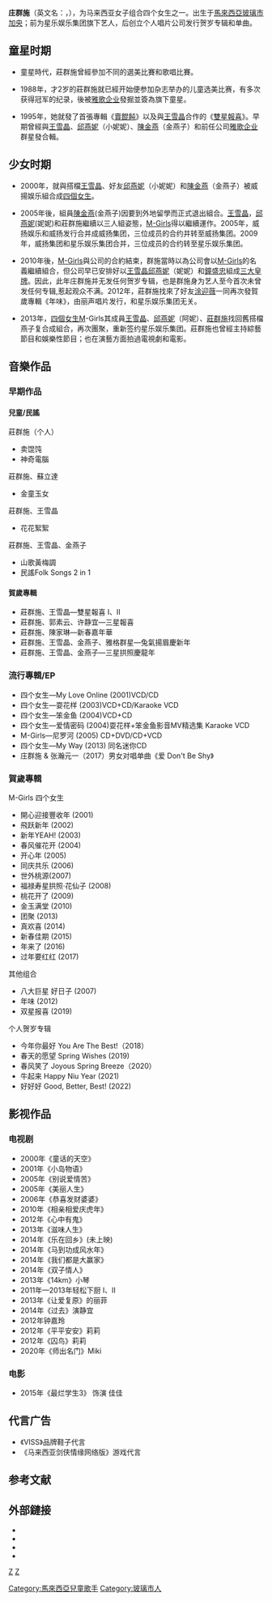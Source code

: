 {{blpsources|time=2019-09-08T18:35:29+00:00}}
{{藝人
| 姓名 = 莊群施<br>Queenzy Cheng
| 图像 = Queenzy Cheng.jpg
| 图片简介 = 
| 类型 = 女藝人
| 本名 = 莊群施
| 英文名 = Queenzy Cheng Koon Si
| 羅馬拼音 = Zhuang Qun Shi
| 綽號 = 阿施、老莊
| 国籍 = {{MAS}}
| 籍贯 = 福建
| 民族 = [[華族|華族]]
| 出生日期 = {{birth_date_and_age|1986|2|26}}
| 出生地点 = {{MAL}}[[玻璃市|玻璃市]] [[加央|加央]]
| 音樂類型 = [[流行|流行]]、[[賀歲|賀歲]]
| 职业 = [[演员|演员]]、[[歌手|歌手]]、[[主持人|主持人]]、[[作詞人|作詞人]]
| 语言 = [[華語|華語]]、[[英語|英語]]、[[馬來語|馬來語]]、[[粵語|粵語]]、[[閩南語|閩南語]]
| 出道日期 = 1995年
| 活躍年代 = 1995年至今
| 唱片公司 = 雅歌企业（1995——2000，已倒闭但歌曲版权依然被其他唱片公司来发行）<br>威扬娱乐（2000——2005，星乐娱乐集团前身）<br>威扬发行（2005，星乐娱乐集团前身兼威扬娱乐合并的公司）<br>威扬集团（2005——2008，星乐娱乐集团前身）<br>星乐娱乐集团（2009——2010；2013——2016）<br>丽声唱片（2012）<br>MG娱乐集团（2016——2017）<br>Qhinetic Ventures（2017——至今）
| 相关团体 = [[四個女生|四個女生]]（M-Girls）• [[八大巨星|八大巨星]]
| 網站 = {{official|http://www.queenzycheng.com/}}
}}

'''庄群施'''（英文名：{{lang|en|Queenzy Cheng}}，{{Bd|1986年|2月26日|catIdx=Z||}}），为马来西亚女子组合四个女生之一。出生于[[馬來西亞|馬來西亞]][[玻璃市|玻璃市]][[加央|加央]]；前为星乐娱乐集团旗下艺人，后创立个人唱片公司发行贺岁专辑和单曲。

==童星时期==
*童星時代，莊群施曾經參加不同的選美比賽和歌唱比賽。

*1988年，才2岁的莊群施就已經开始便参加杂志举办的儿童选美比赛，有多次获得冠军的纪录，後被[[雅歌企业|雅歌企业]]發掘並簽為旗下童星。

*1995年，她就發了首張專輯《[[賣餛飩_(专辑)|賣餛飩]]》以及與[[王雪晶|王雪晶]]合作的《[[雙星報喜|雙星報喜]]》。早期曾經與[[王雪晶|王雪晶]]、[[邱燕妮|邱燕妮]]（小妮妮）、[[陳金燕|陳金燕]]（金燕子）和前任公司[[雅歌企业|雅歌企业]]群星發合輯{{r|chinapress}}。

==少女时期==
*2000年，就與搭檔[[王雪晶|王雪晶]]、好友[[邱燕妮|邱燕妮]]（小妮妮）和[[陳金燕|陳金燕]]（金燕子）被威揚娱乐組合成[[四個女生|四個女生]]。

*2005年後，組員[[陳金燕|陳金燕]](金燕子)因要到外地留學而正式退出組合。[[王雪晶|王雪晶]]，[[邱燕妮|邱燕妮]](妮妮)和莊群施繼續以三人組姿態，[[四個女生|M-Girls]]得以繼續運作。2005年，威扬娱乐和威扬发行合并成威扬集团，三位成员的合约并转至威扬集团。2009年，威扬集团和星乐娱乐集团合并，三位成员的合约转至星乐娱乐集团。

*2010年後，[[四個女生|M-Girls]]與公司的合約結束，群施當時以為公司會以[[四個女生|M-Girls]]的名義繼續組合，但公司早已安排好以[[王雪晶|王雪晶]][[邱燕妮|邱燕妮]]（妮妮）和[[鐘盛忠|鐘盛忠]]組成[[三大皇牌|三大皇牌]]。因此，此年庄群施并无发任何贺岁专辑，也是群施身为艺人至今首次未曾发任何专辑,惹起观众不满{{来源请求}}。2012年，莊群施找來了好友[[涂迎薇|涂迎薇]]一同再次發賀歲專輯《年味》，由丽声唱片发行，和星乐娱乐集团无关。

*2013年，[[四個女生|四個女生]]M-Girls其成員[[王雪晶|王雪晶]]、[[邱燕妮|邱燕妮]]（阿妮）、[[莊群施|莊群施]]找回舊搭檔燕子复合成組合，再次團聚，重新签约星乐娱乐集团。莊群施也曾經主持綜藝節目和娛樂性節目；也在演藝方面拍過電視劇和電影。

==音樂作品==
===早期作品===
====兒童/民謠====
;莊群施（个人）
*卖馄饨
*神奇電腦

;莊群施、蘇立達
*金童玉女

;莊群施、王雪晶
*花花絮絮

;莊群施、王雪晶、金燕子
*山歌黃梅調
*民謠Folk Songs 2 in 1

====賀歲專輯====
* 莊群施、王雪晶—雙星報喜 I、II
* 莊群施、郭素云、许静宜—三星報喜
* 莊群施、陳家琳—新春嘉年華
* 莊群施、王雪晶、金燕子、雅格群星—兔氣揚眉慶新年
* 莊群施、王雪晶、金燕子—三星拱照慶龍年

===流行專輯/EP===
* 四个女生—My Love Online (2001)VCD/CD
* 四个女生—耍花样 (2003)VCD+CD/Karaoke VCD
* 四个女生—笨金鱼 (2004)VCD+CD
* 四个女生—爱情密码 (2004)耍花样+笨金鱼影音MV精选集 Karaoke VCD
* M-Girls—尼罗河 (2005) CD+DVD/CD+VCD
* 四个女生—My Way (2013) 同名迷你CD
* 庄群施 & 张瀚元一（2017）男女对唱单曲《爱 Don't Be Shy》

===賀歲專輯===
;M-Girls 四个女生
*開心迎接豐收年 (2001)
*飛跃新年  (2002)
*新年YEAH!  (2003)
*春风催花开  (2004) 
*开心年 (2005) 
*同庆共乐 (2006)
*世外桃源(2007) 
*福禄寿星拱照·花仙子  (2008) 
*桃花开了  (2009)
*金玉满堂  (2010) 
*团聚  (2013)
*真欢喜 (2014)
*新春佳期 (2015)
*年来了 (2016)
*过年要红红 (2017)

;其他组合
*八大巨星 好日子 (2007)
*年味 (2012) 
*双星报喜 (2019) 

;个人贺岁专辑
*今年你最好 You Are The Best!（2018）
*春天的愿望 Spring Wishes (2019)
*春风笑了 Joyous Spring Breeze（2020）
*牛起来 Happy Niu Year (2021)
*好好好 Good, Better, Best! (2022)

==影视作品==
===电视剧===
* 2000年《童话的天空》
* 2001年《小岛物语》
* 2005年《别说爱情苦》
* 2005年《美丽人生》
* 2006年《恭喜发财婆婆》
* 2010年《相亲相爱庆虎年》
* 2012年《心中有鬼》
* 2013年《滋味人生》
* 2014年《乐在回乡》(未上映)
* 2014年《马到功成风水年》
* 2014年《我们都是大赢家》
* 2014年《双子情人》
* 2013年《14km》小琴
* 2011年—2013年轻松下厨 I、II
* 2013年《让爱复原》的丽菲
* 2014年《过去》演静宜
* 2012年钟嘉玲
* 2012年《平平安安》莉莉
* 2012年《囚鸟》莉莉
* 2020年《师出名门》Miki

===电影===
* 2015年《最烂学生3》 饰演 佳佳

==代言广告==
*《VISS》品牌鞋子代言
*《马来西亚剑侠情缘网络版》游戏代言

==参考文献==
{{reflist|refs=
<ref name="chinapress">{{cite news |author1=黄有琪 |title=王雪晶庄群施：回到25年前 |url=https://www.chinapress.com.my/20181104/%E7%8E%8B%E9%9B%AA%E6%99%B6%E5%BA%84%E7%BE%A4%E6%96%BD-%E5%9B%9E%E5%88%B025%E5%B9%B4%E5%89%8D/ |work=中国报 |date=2018-11-04 |accessdate=2019-09-08 |archive-date=2019-04-19 |archive-url=https://web.archive.org/web/20190419195711/http://www.chinapress.com.my/20181104/%e7%8e%8b%e9%9b%aa%e6%99%b6%e5%ba%84%e7%be%a4%e6%96%bd-%e5%9b%9e%e5%88%b025%e5%b9%b4%e5%89%8d/ |dead-url=no }}</ref>
<ref name="eunited">{{cite news |title=美里唯一一站 莊群施練倩汶簽唱會 |url=https://eunited.com.my/174005/ |work=联合日报 |date=2019-01-12 |accessdate=2019-09-08 |archive-date=2019-02-02 |archive-url=https://web.archive.org/web/20190202221527/https://eunited.com.my/174005 |dead-url=no }}</ref>
}}

==外部鏈接==
*{{facebook}}
*{{instagram}}
*{{youtube|channel={{wikidata|property|P2397}}}}
*{{douban people|1379723}}

{{Authority control}}

[[分类:马来西亚华人|Z]]
[[分类:马来西亚女歌手|Z]]
[[Category:馬來西亞兒童歌手|Category:馬來西亞兒童歌手]]
[[Category:玻璃市人|Category:玻璃市人]]
